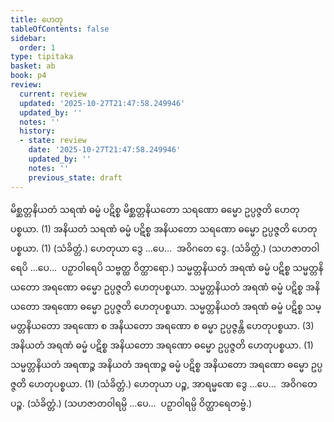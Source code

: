 ```yaml
---
title: ဟေတု
tableOfContents: false
sidebar:
  order: 1
type: tipitaka
basket: ab
book: p4
review:
  current: review
  updated: '2025-10-27T21:47:58.249946'
  updated_by: ''
  notes: ''
  history:
  - state: review
    date: '2025-10-27T21:47:58.249946'
    updated_by: ''
    notes: ''
    previous_state: draft
---
```



<ReviewStatus review={frontmatter.review} showDetails={true} />

<HypothesisAnnotation frontmatter={frontmatter} />

<DynamicBreadcrumb />

<Division number="51" book="p4" e="ch" v="39" p="615">

<Paragraph number="1856" book="p4">
မိစ္ဆတ္တနိယတံ သရဏံ ဓမ္မံ ပဋိစ္စ မိစ္ဆတ္တနိယတော သရဏော ဓမ္မော ဥပ္ပဇ္ဇတိ ဟေတုပစ္စယာ. (1)
</Paragraph>

<Paragraph number="1857" book="p4">
အနိယတံ သရဏံ ဓမ္မံ ပဋိစ္စ အနိယတော သရဏော ဓမ္မော ဥပ္ပဇ္ဇတိ ဟေတုပစ္စယာ. (1) (သံခိတ္တံ.)
</Paragraph>

<Paragraph number="1858" book="p4">
ဟေတုယာ ဒွေ …ပေ…  အဝိဂတေ ဒွေ. (သံခိတ္တံ.)
</Paragraph>

<Paragraph number="1859" book="p4">
(သဟဇာတဝါရေပိ …ပေ…  ပဉှာဝါရေပိ သဗ္ဗတ္ထ ဝိတ္ထာရော.)
</Paragraph>

</Division>
<Division number="52" book="p4" e="ch" v="39" p="615">

<Paragraph number="1860" book="p4">
သမ္မတ္တနိယတံ အရဏံ ဓမ္မံ ပဋိစ္စ သမ္မတ္တနိယတော အရဏော ဓမ္မော ဥပ္ပဇ္ဇတိ ဟေတုပစ္စယာ. သမ္မတ္တနိယတံ အရဏံ ဓမ္မံ ပဋိစ္စ အနိယတော အရဏော ဓမ္မော ဥပ္ပဇ္ဇတိ ဟေတုပစ္စယာ. သမ္မတ္တနိယတံ အရဏံ ဓမ္မံ ပဋိစ္စ သမ္မတ္တနိယတော အရဏော စ အနိယတော အရဏော စ ဓမ္မာ ဥပ္ပဇ္ဇန္တိ ဟေတုပစ္စယာ. (3)
</Paragraph>

<Paragraph number="1861" book="p4">
အနိယတံ အရဏံ ဓမ္မံ ပဋိစ္စ အနိယတော အရဏော ဓမ္မော ဥပ္ပဇ္ဇတိ ဟေတုပစ္စယာ. (1)
</Paragraph>

<Paragraph number="1862" book="p4">
သမ္မတ္တနိယတံ အရဏဉ္စ အနိယတံ အရဏဉ္စ ဓမ္မံ ပဋိစ္စ အနိယတော အရဏော ဓမ္မော ဥပ္ပဇ္ဇတိ ဟေတုပစ္စယာ. (1) (သံခိတ္တံ.)
</Paragraph>

<Paragraph number="1863" book="p4">
ဟေတုယာ ပဉ္စ, အာရမ္မဏေ ဒွေ …ပေ…  အဝိဂတေ ပဉ္စ. (သံခိတ္တံ.) (သဟဇာတဝါရမ္ပိ …ပေ…  ပဉှာဝါရမ္ပိ ဝိတ္ထာရေတဗ္ဗံ.)
</Paragraph>
</Division>